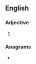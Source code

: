 ==English==

===Adjective===
{{head|en|superlative adjective}}

# {{en-superlative of|apt}}

===Anagrams===
* {{anagrams|en|a=aepstt|pattes|petsat|tapets}}